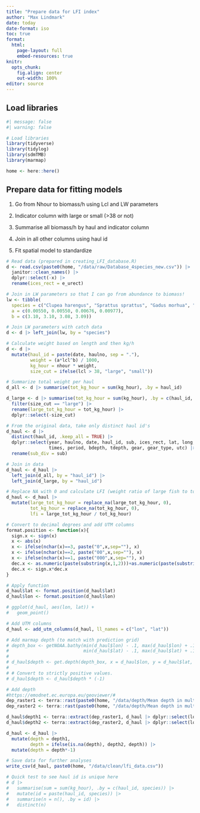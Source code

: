 ```yaml
---
title: "Prepare data for LFI index"
author: "Max Lindmark"
date: today
date-format: iso
toc: true
format: 
  html:
    page-layout: full
    embed-resources: true
knitr: 
  opts_chunk:
    fig.align: center
    out-width: 100%
editor: source
---
```


## Load libraries

```r
#| message: false
#| warning: false

# Load libraries
library(tidyverse)
library(tidylog)
library(sdmTMB)
library(marmap)

home <- here::here()
```

## Prepare data for fitting models

1. Go from Nhour to biomass/h using Lcl and LW parameters

2. Indicator column with large or small (>38 or not)

3. Summarise all biomass/h by haul and indicator column

4. Join in all other columns using haul id

5. Fit spatial model to standardize

```r
# Read data (prepared in creating_LFI_database.R)
d <- read.csv(paste0(home, "/data/raw/Database_4species_new.csv")) |> 
  janitor::clean_names() |> 
  dplyr::select(-x) |> 
  rename(ices_rect = e_urect)

# Join in LW parameters so that I can go from abundance to biomass!
lw <- tibble(
  species = c("Clupea harengus", "Sprattus sprattus", "Gadus morhua", "Gasterosteus aculeatus"),
  a = c(0.00550, 0.00550, 0.00676, 0.00977),
  b = c(3.10, 3.10, 3.08, 3.09))

# Join LW parameters with catch data
d <- d |> left_join(lw, by = "species")

# Calculate weight based on length and then kg/h
d <- d |> 
  mutate(haul_id = paste(date, haulno, sep = "."),
         weight = (a*lcl^b) / 1000,
         kg_hour = nhour * weight,
         size_cut = ifelse(lcl > 38, "large", "small"))

# Summarize total weight per haul
d_all <- d |> summarise(tot_kg_hour = sum(kg_hour), .by = haul_id)

d_large <- d |> summarise(tot_kg_hour = sum(kg_hour), .by = c(haul_id, size_cut)) |> 
  filter(size_cut == "large") |> 
  rename(large_tot_kg_hour = tot_kg_hour) |> 
  dplyr::select(-size_cut)

# From the original data, take only distinct haul id's
d_haul <- d |> 
  distinct(haul_id, .keep_all = TRUE) |> 
  dplyr::select(year, haulno, date, haul_id, sub, ices_rect, lat, long,
                times, period, bdepth, tdepth, gear, gear_type, utc) |> 
  rename(sub_div = sub)

# Join in data
d_haul <- d_haul |> 
  left_join(d_all, by = "haul_id") |> 
  left_join(d_large, by = "haul_id")

# Replace NA with 0 and calculate LFI (weight ratio of large fish to total catch)
d_haul <- d_haul |> 
  mutate(large_tot_kg_hour = replace_na(large_tot_kg_hour, 0),
         tot_kg_hour = replace_na(tot_kg_hour, 0),
         lfi = large_tot_kg_hour / tot_kg_hour)

# Convert to decimal degrees and add UTM columns
format.position <- function(x){
  sign.x <- sign(x)
  x <- abs(x)
  x <- ifelse(nchar(x)==3, paste("0",x,sep=""), x)
  x <- ifelse(nchar(x)==2, paste("00",x,sep=""), x)
  x <- ifelse(nchar(x)==1, paste("000",x,sep=""), x)
  dec.x <- as.numeric(paste(substring(x,1,2)))+as.numeric(paste(substring(x,3,4)))/60
  dec.x <- sign.x*dec.x
}

# Apply function
d_haul$lat <- format.position(d_haul$lat)
d_haul$lon <- format.position(d_haul$lon)

# ggplot(d_haul, aes(lon, lat)) + 
#   geom_point()

# Add UTM columns
d_haul <- add_utm_columns(d_haul, ll_names = c("lon", "lat"))

# Add marmap depth (to match with prediction grid)
# depth_box <- getNOAA.bathy(min(d_haul$lon) - .1, max(d_haul$lon) + .1,
#                            min(d_haul$lat) - .1, max(d_haul$lat) + .1)
# 
# d_haul$depth <- get.depth(depth_box, x = d_haul$lon, y = d_haul$lat, locator = F)$depth
# 
# # Convert to strictly positive values.
# d_haul$depth <- d_haul$depth * (-1)

# Add depth
#https://emodnet.ec.europa.eu/geoviewer/#
dep_raster1 <- terra::rast(paste0(home, "/data/depth/Mean depth in multi colour (no land).nc"))
dep_raster2 <- terra::rast(paste0(home, "/data/depth/Mean depth in multi colour (no land).nc 2"))

d_haul$depth1 <- terra::extract(dep_raster1, d_haul |> dplyr::select(lon, lat))$elevation
d_haul$depth2 <- terra::extract(dep_raster2, d_haul |> dplyr::select(lon, lat))$elevation

d_haul <- d_haul |> 
  mutate(depth = depth1, 
         depth = ifelse(is.na(depth), depth2, depth)) |> 
  mutate(depth = depth*-1)

# Save data for further analyses
write_csv(d_haul, paste0(home, "/data/clean/lfi_data.csv"))
```

```r
# Quick test to see haul id is unique here
# d |> 
#   summarise(sum = sum(kg_hour), .by = c(haul_id, species)) |> 
#   mutate(id = paste(haul_id, species)) |> 
#   summarise(n = n(), .by = id) |> 
#   distinct(n)
```
